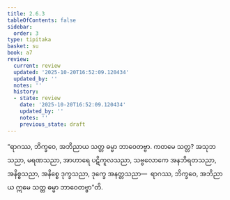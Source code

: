 ```yaml
---
title: 2.6.3
tableOfContents: false
sidebar:
  order: 3
type: tipitaka
basket: su
book: a7
review:
  current: review
  updated: '2025-10-20T16:52:09.120434'
  updated_by: ''
  notes: ''
  history:
  - state: review
    date: '2025-10-20T16:52:09.120434'
    updated_by: ''
    notes: ''
    previous_state: draft
---
```



<DynamicBreadcrumb />


<ReviewStatus review={frontmatter.review} showDetails={true} />

<HypothesisAnnotation frontmatter={frontmatter} />

<Division number="625" book="a7" e="ch" v="16" p="513">

<Paragraph number="677" book="a7">
“ရာဂဿ, ဘိက္ခဝေ, အဘိညာယ သတ္တ ဓမ္မာ ဘာဝေတဗ္ဗာ. ကတမေ သတ္တ? အသုဘသညာ, မရဏသညာ, အာဟာရေ ပဋိကူလသညာ, သဗ္ဗလောကေ အနဘိရတသညာ, အနိစ္စသညာ, အနိစ္စေ ဒုက္ခသညာ, ဒုက္ခေ အနတ္တသညာ—  ရာဂဿ, ဘိက္ခဝေ, အဘိညာယ ဣမေ သတ္တ ဓမ္မာ ဘာဝေတဗ္ဗာ”တိ.
</Paragraph>
</Division>